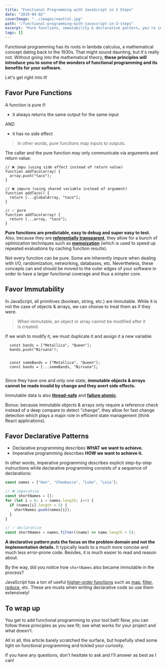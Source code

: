 ```yaml
---
title: "Functional Programming with JavaScript in 3 Steps"
date: "2019-04-02"
coverImage: "../images/neutral.jpg"
path: "/functional-programming-with-javascript-in-3-steps"
excerpt: "Pure functions, immutability & declarative pattern… you're in for a treat."
tags: []
---
```


Functional programming has its roots in lambda calculus, a mathematical concept dating back to the 1930s. That might sound daunting, but it's really not. Without going into the mathematical theory, **these principles will introduce you to some of the wonders of functional programming and its benefits for your software.**

Let's get right into it!

## Favor Pure Functions

A function is pure if:

- it always returns the same output for the same input

AND

- it has no side effect

> In other words, pure functions map inputs to outputs.

The caller and the pure function may only communicate via arguments and return value:

```js{numberLines: true}
// ❌ impu (using side effect instead of return value)
function addTaco(array) {
  array.push("taco");
}

// ❌ impure (using shared variable instead of argument)
function addTaco() {
  return [...globalArray, "taco"];
}

// ✅ pure
function addTaco(array) {
  return [...array, "taco"];
}
```

**Pure functions are predictable, easy to debug and super easy to test.** Also, because they are **[referentially transparent](https://en.wikipedia.org/wiki/Referential_transparency)**, they allow for a bunch of optimization techniques such as **[memoization](https://en.wikipedia.org/wiki/Memoization)** (which is used to speed up repeated evaluations by caching function results).

Not every function can be pure. Some are inherently impure when dealing with I/O, randomization, networking, databases, etc. Nevertheless, these concepts can and should be moved to the outer edges of your software in order to have a larger functional coverage and thus a simpler core.

## Favor Immutability

In JavaScript, all primitives (boolean, string, etc.) are immutable. While it is not the case of objects & arrays, we can choose to treat them as if they were.

> When immutable, an object or array cannot be modified after it is created.

If we wish to modify it, we must duplicate it and assign it a new variable:

```js{numberLines: true}
  const bands = ["Metallica", "Queen"];
  bands.push("Nirvana");


  const someBands = ["Metallica", "Queen"];
  const bands = [...someBands, "Nirvana"];


```

Since they have one and only one state, **immutable objects & arrays cannot be made invalid by change and they avert side effects.**

Immutable data is also **[thread-safe](https://en.wikipedia.org/wiki/Thread_safety)** and **[failure atomic](https://stackoverflow.com/a/29843251/1620780)**.

Bonus: because immutable objects & arrays only require a reference check instead of a deep compare to detect "change", they allow for fast change detection which plays a major role in efficient state management (think React applications).

## Favor Declarative Patterns

- Declarative programming describes **WHAT we want to achieve.**
- Imperative programming describes **HOW we want to achieve it.**

In other words, imperative programming describes explicit step-by-step instructions while declarative programming consists of a sequence of declarations:

```js
const names = ["Han", "Chewbacca", "Luke", "Leia"];

// ❌ imperative
const shortNames = [];
for (let i = 0; i < names.length; i++) {
  if (names[i].length < 5) {
    shortNames.push(names[i]);
  }
}

// ✅ declarative
const shortNames = names.filter((name) => name.length < 5);
```

**A declarative pattern puts the focus on the problem domain and not the implementation details.** It typically leads to a much more concise and much less error-prone code. Besides, it is much easier to read and reason about.

By the way, did you notice how `shortNames` also became immutable in the process?

JavaScript has a ton of useful [higher-order functions](https://en.wikipedia.org/wiki/Higher-order_function) such as [map](https://developer.mozilla.org/en-US/docs/Web/JavaScript/Reference/Global_Objects/Array/map), [filter](https://developer.mozilla.org/en-US/docs/Web/JavaScript/Reference/Global_Objects/Array/filter), [reduce](https://developer.mozilla.org/en-US/docs/Web/JavaScript/Reference/Global_Objects/Array/reduce), etc. These are musts when writing declarative code so use them extensively!

## To wrap up

You get to add functional programming to your tool belt! Now, you can follow these principles as you see fit; see what works for your project and what doesn't.

All in all, this article barely scratched the surface, but hopefully shed some light on functional programming and tickled your curiosity.

If you have any questions, don't hesitate to ask and I'll answer as best as I can!
